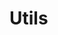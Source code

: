 
# Utils

<GitHubFolderStructure
	githubUrl="https://github.com/Bing-Chill-inc/Algoforge-main"
	pathToDisplay="src/back/utils"
	openByDefault
/>
